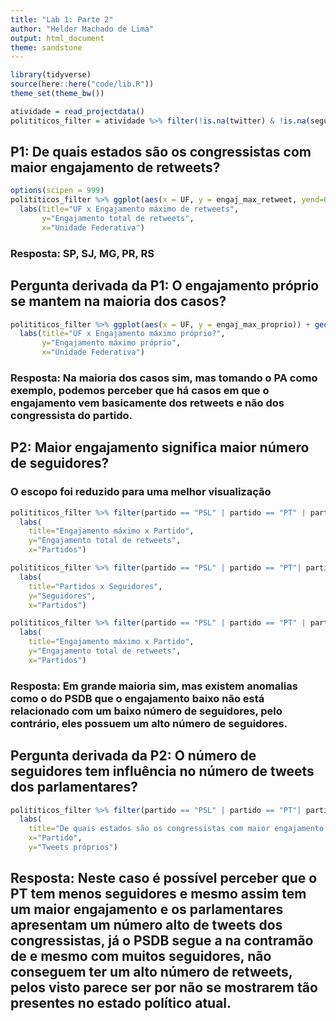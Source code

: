 ```yaml
---
title: "Lab 1: Parte 2"
author: "Helder Machado de Lima"
output: html_document
theme: sandstone
---
```


```r
library(tidyverse)
source(here::here("code/lib.R"))
theme_set(theme_bw())
```

```r
atividade = read_projectdata()
polititicos_filter = atividade %>% filter(!is.na(twitter) & !is.na(seguidores) & !is.na(segue))
```

## P1: De quais estados são os congressistas com maior engajamento de retweets?

```r
options(scipen = 999)
polititicos_filter %>% ggplot(aes(x = UF, y = engaj_max_retweet, yend=600000,scipen = 999, format(y, scientific = FALSE))) + geom_col() +
  labs(title="UF x Engajamento máximo de retweets",
       y="Engajamento total de retweets", 
       x="Unidade Federativa")
```

### Resposta: SP, SJ, MG, PR, RS

## Pergunta derivada da P1: O engajamento próprio se mantem na maioria dos casos?

```r
polititicos_filter %>% ggplot(aes(x = UF, y = engaj_max_proprio)) + geom_col() + coord_flip()+
  labs(title="UF x Engajamento máximo próprio?",
       y="Engajamento máximo próprio", 
       x="Unidade Federativa")

```

### Resposta: Na maioria dos casos sim, mas tomando o PA como exemplo, podemos perceber que há casos em que o engajamento vem basicamente dos retweets e não dos congressista do partido.


## P2: Maior engajamento significa maior número de seguidores?
### O escopo foi reduzido para uma melhor visualização

```r
polititicos_filter %>% filter(partido == "PSL" | partido == "PT" | partido == "MDB"| partido == "PSDB") %>% ggplot(aes(x = partido , y=engaj_max)) + geom_col() +
  labs(
    title="Engajamento máximo x Partido",
    y="Engajamento total de retweets", 
    x="Partidos")

polititicos_filter %>% filter(partido == "PSL" | partido == "PT"| partido == "MDB"| partido == "PSDB") %>% ggplot(aes(x = partido , y=seguidores)) + geom_col() +
  labs(
    title="Partidos x Seguidores",
    y="Seguidores", 
    x="Partidos")

polititicos_filter %>% filter(partido == "PSL" | partido == "PT" | partido == "MDB"| partido == "PSDB") %>% ggplot(aes(x = seguidores , y=engaj_max, color=partido)) + geom_boxplot()+ geom_point() + coord_flip() + scale_y_log10() + scale_x_log10() + facet_grid(partido ~.)
  labs(
    title="Engajamento máximo x Partido",
    y="Engajamento total de retweets", 
    x="Partidos")

```
### Resposta: Em grande maioria sim, mas existem anomalias como o do PSDB que o engajamento baixo não está relacionado com um baixo número de seguidores, pelo contrário, eles possuem um alto número de seguidores.

## Pergunta derivada da P2: O número de seguidores tem influência no número de tweets dos parlamentares?

```r
polititicos_filter %>% filter(partido == "PSL" | partido == "PT"| partido == "MDB"| partido == "PSDB") %>% ggplot(aes(x = partido , y=n_proprio)) + geom_col() +
  labs(
    title="De quais estados são os congressistas com maior engajamento de retweets?",
    x="Partido", 
    y="Tweets próprios")
```

## Resposta: Neste caso é possível perceber que o PT tem menos seguidores e mesmo assim tem um maior engajamento e os parlamentares apresentam um número alto de tweets dos congressistas, já o PSDB segue a na contramão de e mesmo com muitos seguidores, não conseguem ter um alto número de retweets, pelos visto parece ser por não se mostrarem tão presentes no estado político atual. 

